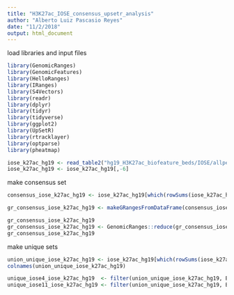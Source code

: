 ```yaml
---
title: "H3K27ac_IOSE_consensus_upsetr_analysis"
author: "Alberto Luiz Pascasio Reyes"
date: "11/2/2018"
output: html_document
---
```


load libraries and input files
```r

library(GenomicRanges)
library(GenomicFeatures)
library(HelloRanges)
library(IRanges)
library(S4Vectors)
library(readr)
library(dplyr)
library(tidyr)
library(tidyverse)
library(ggplot2)
library(UpSetR)
library(rtracklayer)
library(optparse)
library(pheatmap) 

iose_k27ac_hg19 <- read_table2("hg19_H3K27ac_biofeature_beds/IOSE/allpeaks.anno.tsv")
iose_k27ac_hg19 <- iose_k27ac_hg19[,-6]

```

make consensus set
```r

consensus_iose_k27ac_hg19 <- iose_k27ac_hg19[which(rowSums(iose_k27ac_hg19[,4:5]) >= 1.5),]

gr_consensus_iose_k27ac_hg19 <- makeGRangesFromDataFrame(consensus_iose_k27ac_hg19, keep.extra.columns = FALSE)

gr_consensus_iose_k27ac_hg19
gr_consensus_iose_k27ac_hg19 <- GenomicRanges::reduce(gr_consensus_iose_k27ac_hg19, ignore.strand = FALSE) ### this "undercounts" # of shared peaks
gr_consensus_iose_k27ac_hg19

```

make unique sets
```r

union_unique_iose_k27ac_hg19 <- iose_k27ac_hg19[which(rowSums(iose_k27ac_hg19[,4:5]) < 1.5),]
colnames(union_unique_iose_k27ac_hg19)

unique_iose4_iose_k27ac_hg19  <- filter(union_unique_iose_k27ac_hg19, B02_iOSE4 == 1)
unique_iose11_iose_k27ac_hg19 <- filter(union_unique_iose_k27ac_hg19, B03_iOSE11 == 1)



```